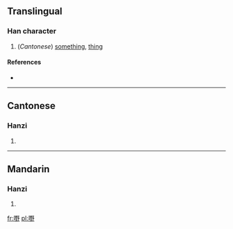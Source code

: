==Translingual==

===Han character===
{{Han char|rn=30|rad=口|as=11|sn=14|four=|canj=口田土弓 (RWGN)|ids=⿰[[口]][[野]]}}

# (''Cantonese'') [[something]], [[thing]]

====References====
* {{Han ref|kx=0206.201|hdz=10676.040|uh=5622|ud=22050}}

----

==Cantonese==

===Hanzi===
{{yue-hanzi|jyut=je5|y=ye5}}

# {{defn|lang=yue|sort=口11}}

----

==Mandarin==

===Hanzi===
{{cmn-hanzi|pin=[[yě]] ([[ye3]])|wg=yeh<sup>3</sup>}}

# {{defn|lang=cmn|sort=口11}}

[[fr:嘢]]
[[pl:嘢]]